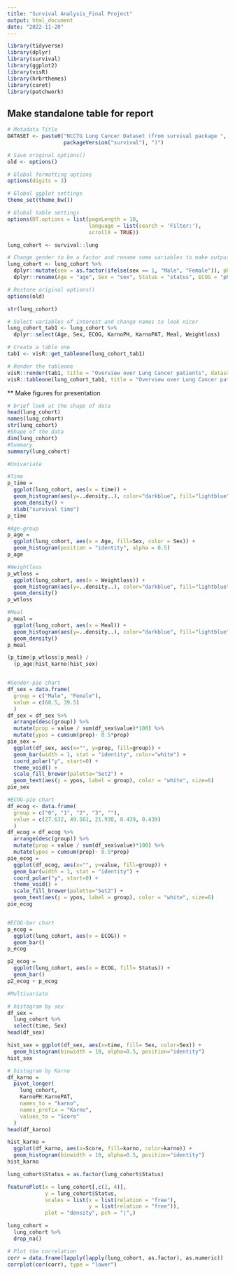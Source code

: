 ```yaml
---
title: "Survival Analysis_Final Project"
output: html_document
date: "2022-11-20"
---
```


```r
library(tidyverse)
library(dplyr)
library(survival)
library(ggplot2)
library(visR)
library(hrbrthemes)
library(caret)
library(patchwork)
```

## Make standalone table for report
```r
# Metadata Title
DATASET <- paste0("NCCTG Lung Cancer Dataset (from survival package ", 
                  packageVersion("survival"), ")")

# Save original options()
old <- options()  

# Global formatting options
options(digits = 3)

# Global ggplot settings
theme_set(theme_bw())

# Global table settings 
options(DT.options = list(pageLength = 10, 
                          language = list(search = 'Filter:'), 
                          scrollX = TRUE))

lung_cohort <- survival::lung

# Change gender to be a factor and rename some variables to make output look nicer
lung_cohort <- lung_cohort %>%  
  dplyr::mutate(sex = as.factor(ifelse(sex == 1, "Male", "Female")), ph.ecog = factor(ph.ecog), status = as.factor(status))  %>%  
  dplyr::rename(Age = "age", Sex = "sex", Status = "status", ECOG = "ph.ecog", KarnoPH = "ph.karno", KarnoPAT = "pat.karno", Meal = "meal.cal", Weightloss="wt.loss")

# Restore original options()
options(old)
```


```r
str(lung_cohort)

# Select variables of interest and change names to look nicer
lung_cohort_tab1 <- lung_cohort %>%  
  dplyr::select(Age, Sex, ECOG, KarnoPH, KarnoPAT, Meal, Weightloss) 

# Create a table one
tab1 <- visR::get_tableone(lung_cohort_tab1)

# Render the tableone
visR::render(tab1, title = "Overview over Lung Cancer patients", datasource = DATASET)
visR::tableone(lung_cohort_tab1, title = "Overview over Lung Cancer patients", datasource = DATASET)

```

** Make figures for presentation
```r
# brief look at the shape of data
head(lung_cohort)
names(lung_cohort)
str(lung_cohort)
#Shape of the data
dim(lung_cohort)
#Summary
summary(lung_cohort)

```

```r
#Univariate

#Time
p_time = 
  ggplot(lung_cohort, aes(x = time)) + 
  geom_histogram(aes(y=..density..), color="darkblue", fill="lightblue") +
  geom_density() +
  xlab("survival time")
p_time

#Age-group
p_age = 
  ggplot(lung_cohort, aes(x = Age, fill=Sex, color = Sex)) + 
  geom_histogram(position = "identity", alpha = 0.5)
p_age

#Weightloss
p_wtloss =
  ggplot(lung_cohort, aes(x = Weightloss)) + 
  geom_histogram(aes(y=..density..), color="darkblue", fill="lightblue") +
  geom_density() 
p_wtloss

#Meal
p_meal =
  ggplot(lung_cohort, aes(x = Meal)) + 
  geom_histogram(aes(y=..density..), color="darkblue", fill="lightblue") +
  geom_density() 
p_meal

(p_time|p_wtloss|p_meal) / 
  (p_age|hist_karno|hist_sex) 


#Gender-pie chart
df_sex = data.frame(
  group = c("Male", "Female"),
  value = c(60.5, 39.5)
  )
df_sex = df_sex %>%
  arrange(desc(group)) %>%
  mutate(prop = value / sum(df_sex$value)*100) %>%
  mutate(ypos = cumsum(prop)- 0.5*prop)
pie_sex = 
  ggplot(df_sex, aes(x="", y=prop, fill=group)) + 
  geom_bar(width = 1, stat = "identity", color="white") + 
  coord_polar("y", start=0) +
  theme_void() +
  scale_fill_brewer(palette="Set2") +
  geom_text(aes(y = ypos, label = group), color = "white", size=6)
pie_sex

#ECOG-pie chart
df_ecog <- data.frame(
  group = c("0", "1", "2", "3", ""),
  value = c(27.632, 49.561, 21.930, 0.439, 0.439)
  )
df_ecog = df_ecog %>%
  arrange(desc(group)) %>%
  mutate(prop = value / sum(df_sex$value)*100) %>%
  mutate(ypos = cumsum(prop)- 0.5*prop)
pie_ecog = 
  ggplot(df_ecog, aes(x="", y=value, fill=group)) + 
  geom_bar(width = 1, stat = "identity") + 
  coord_polar("y", start=0) +
  theme_void() +
  scale_fill_brewer(palette="Set2") +
  geom_text(aes(y = ypos, label = group), color = "white", size=6)
pie_ecog


#ECOG-bar chart
p_ecog = 
  ggplot(lung_cohort, aes(x = ECOG)) +
  geom_bar()
p_ecog

p2_ecog = 
  ggplot(lung_cohort, aes(x = ECOG, fill= Status)) +
  geom_bar()
p2_ecog + p_ecog
```

```r
#Multivariate

# histogram by sex
df_sex =
  lung_cohort %>%
  select(time, Sex)
head(df_sex)

hist_sex = ggplot(df_sex, aes(x=time, fill= Sex, color=Sex)) + 
  geom_histogram(binwidth = 10, alpha=0.5, position="identity")
hist_sex

# histogram by Karno
df_karno = 
  pivot_longer(
    lung_cohort,
    KarnoPH:KarnoPAT,
    names_to = "karno",
    names_prefix = "Karno",
    values_to = "Score"
  )
head(df_karno)

hist_karno =
  ggplot(df_karno, aes(x=Score, fill=karno, color=karno)) + 
  geom_histogram(binwidth = 10, alpha=0.5, position="identity")
hist_karno  

lung_cohort$Status = as.factor(lung_cohort$Status)

featurePlot(x = lung_cohort[,c(2, 4)], 
            y = lung_cohort$Status,
            scales = list(x = list(relation = "free"), 
                          y = list(relation = "free")),
            plot = "density", pch = "|",)
```


```r
lung_cohort = 
  lung_cohort %>%
  drop_na()

# Plot the correlation
corr = data.frame(lapply(lapply(lung_cohort, as.factor), as.numeric))
corrplot(cor(corr), type = "lower")

```

